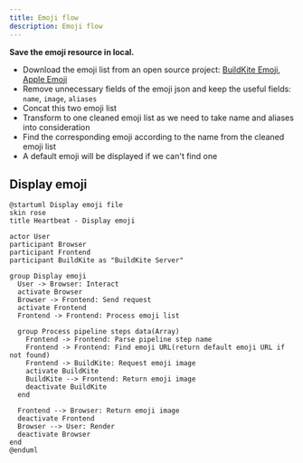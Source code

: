 ```yaml
---
title: Emoji flow
description: Emoji flow
---
```


**Save the emoji resource in local.**

- Download the emoji list from an open source project: [BuildKite Emoji](https://cdn.jsdelivr.net/gh/buildkite/emojis@main/img-buildkite-64.json), [Apple Emoji](https://cdn.jsdelivr.net/gh/buildkite/emojis@main/img-apple-64.json)
- Remove unnecessary fields of the emoji json and keep the useful fields: `name`, `image`, `aliases`
- Concat this two emoji list
- Transform to one cleaned emoji list as we need to take name and aliases into consideration
- Find the corresponding emoji according to the name from the cleaned emoji list
- A default emoji will be displayed if we can't find one

## Display emoji

```plantuml
@startuml Display emoji file
skin rose
title Heartbeat - Display emoji

actor User
participant Browser
participant Frontend
participant BuildKite as "BuildKite Server"

group Display emoji
  User -> Browser: Interact
  activate Browser
  Browser -> Frontend: Send request
  activate Frontend
  Frontend -> Frontend: Process emoji list

  group Process pipeline steps data(Array)
    Frontend -> Frontend: Parse pipeline step name
    Frontend -> Frontend: Find emoji URL(return default emoji URL if not found)
    Frontend -> BuildKite: Request emoji image
    activate BuildKite
    BuildKite --> Frontend: Return emoji image
    deactivate BuildKite
  end

  Frontend --> Browser: Return emoji image
  deactivate Frontend
  Browser --> User: Render
  deactivate Browser
end
@enduml
```
